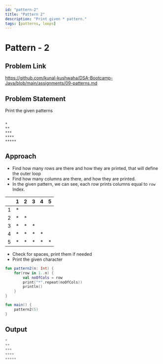 ```yaml
---
id: "pattern-2"
title: "Pattern 2"
description: "Print given * pattern."
tags: [patterns, loops]
---
```


# Pattern - 2

## Problem Link

https://github.com/kunal-kushwaha/DSA-Bootcamp-Java/blob/main/assignments/09-patterns.md

## Problem Statement

Print the given patterns

```text

*
**
***
****
*****

```

## Approach

-  Find how many rows are there and how they are printed, that will define the outer loop
-  Find how many columns are there, and how they are printed.
-  In the given pattern, we can see, each row prints columns equal to `row` Index.

<TableWrapper rows="5" cols="5">

|     |  1  |  2  |  3  |  4  |  5  |
| :-: | :-: | :-: | :-: | :-: | :-: |
|  1  | \*  |     |     |     |     |
|  2  | \*  | \*  |     |     |     |
|  3  | \*  | \*  | \*  |     |     |
|  4  | \*  | \*  | \*  | \*  |     |
|  5  | \*  | \*  | \*  | \*  | \*  |

</TableWrapper>

-  Check for spaces, print them if needed
-  Print the given character

<Tabs>
<TabItem value="kotlin" label="Kotlin">
<SolutionAuthor name="@msvhora"/>

```kt
fun pattern2(n: Int) {
    for(row in 1..n) {
		val noOfCols = row
        print("*".repeat(noOfCols))
        println()
    }
}

fun main() {
    pattern2(5)
}
```

</TabItem>
</Tabs>

## Output

```kt
*
**
***
****
*****
```
